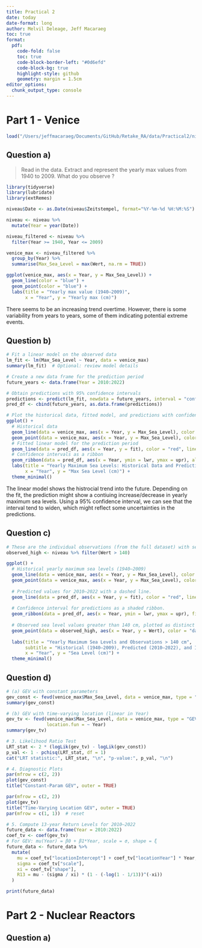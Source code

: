 ```yaml
---
title: Practical 2
date: today
date-format: long
author: Melvil Deleage, Jeff Macaraeg
toc: true
format:
  pdf:
    code-fold: false
    toc: true
    code-block-border-left: "#0d6efd"
    code-block-bg: true
    highlight-style: github
    geometry: margin = 1.5cm
editor_options: 
  chunk_output_type: console
---
```


# Part 1 - Venice

```r
load("/Users/jeffmacaraeg/Documents/GitHub/Retake_RA/data/Practical2/niveau.Rdata")
```

## Question a) 

> Read in the data. Extract and represent the yearly max values from 1940 to 2009. What do you
observe ?

```r
library(tidyverse)
library(lubridate)
library(extRemes)

niveau$Date <- as.Date(niveau$Zeitstempel, format="%Y-%m-%d %H:%M:%S")

niveau <- niveau %>%
  mutate(Year = year(Date))

niveau_filtered <- niveau %>%
  filter(Year >= 1940, Year <= 2009)

venice_max <- niveau_filtered %>%
  group_by(Year) %>%
  summarise(Max_Sea_Level = max(Wert, na.rm = TRUE))

ggplot(venice_max, aes(x = Year, y = Max_Sea_Level)) +
  geom_line(color = "blue") +
  geom_point(color = "blue") +
  labs(title = "Yearly max value (1940–2009)",
       x = "Year", y = "Yearly max (cm)")
```

There seems to be an increasing trend overtime. However, there is some variability from years to years, some of them indicating potential extreme events.

## Question b)

```r
# Fit a linear model on the observed data
lm_fit <- lm(Max_Sea_Level ~ Year, data = venice_max)
summary(lm_fit)  # Optional: review model details

# Create a new data frame for the prediction period
future_years <- data.frame(Year = 2010:2022)

# Obtain predictions with 95% confidence intervals
predictions <- predict(lm_fit, newdata = future_years, interval = "confidence")
pred_df <- cbind(future_years, as.data.frame(predictions))

# Plot the historical data, fitted model, and predictions with confidence intervals
ggplot() +
  # Historical data
  geom_line(data = venice_max, aes(x = Year, y = Max_Sea_Level), color = "blue") +
  geom_point(data = venice_max, aes(x = Year, y = Max_Sea_Level), color = "blue") +
  # Fitted linear model for the prediction period
  geom_line(data = pred_df, aes(x = Year, y = fit), color = "red", linetype = "dashed") +
  # Confidence intervals as a ribbon
  geom_ribbon(data = pred_df, aes(x = Year, ymin = lwr, ymax = upr), alpha = 0.2, fill = "red") +
  labs(title = "Yearly Maximum Sea Levels: Historical Data and Predictions (2010–2022)",
       x = "Year", y = "Max Sea Level (cm)") +
  theme_minimal()
```

The linear model shows the histrocial trend into the future. Depending on the fit, the prediction might show a contiuing increase/decrease in yearly maximum sea levels. Using a 95% confidence interval, we can see that the interval tend to widen, which might reflect some uncertainties in the predictions.

## Question c)

```r
# These are the individual observations (from the full dataset) with sea levels > 140 cm.
observed_high <- niveau %>% filter(Wert > 140)

ggplot() +
  # Historical yearly maximum sea levels (1940–2009)
  geom_line(data = venice_max, aes(x = Year, y = Max_Sea_Level), color = "blue") +
  geom_point(data = venice_max, aes(x = Year, y = Max_Sea_Level), color = "blue") +
  
  # Predicted values for 2010–2022 with a dashed line.
  geom_line(data = pred_df, aes(x = Year, y = fit), color = "red", linetype = "dashed") +
  
  # Confidence interval for predictions as a shaded ribbon.
  geom_ribbon(data = pred_df, aes(x = Year, ymin = lwr, ymax = upr), fill = "red", alpha = 0.2) +
  
  # Observed sea level values greater than 140 cm, plotted as distinct points.
  geom_point(data = observed_high, aes(x = Year, y = Wert), color = "darkgreen", shape = 4, size = 3) +
  
  labs(title = "Yearly Maximum Sea Levels and Observations > 140 cm",
       subtitle = "Historical (1940–2009), Predicted (2010–2022), and Individual Observations > 140 cm",
       x = "Year", y = "Sea Level (cm)") +
  theme_minimal()
```

## Question d)

```r
# (a) GEV with constant parameters
gev_const <- fevd(venice_max$Max_Sea_Level, data = venice_max, type = "GEV", method = "MLE")
summary(gev_const)

# (b) GEV with time-varying location (linear in Year)
gev_tv <- fevd(venice_max$Max_Sea_Level, data = venice_max, type = "GEV", method = "MLE",
               location.fun = ~ Year)
summary(gev_tv)

# 3. Likelihood Ratio Test
LRT_stat <- 2 * (logLik(gev_tv) - logLik(gev_const))
p_val <- 1 - pchisq(LRT_stat, df = 1)
cat("LRT statistic:", LRT_stat, "\n", "p-value:", p_val, "\n")

# 4. Diagnostic Plots
par(mfrow = c(2, 2))
plot(gev_const)
title("Constant-Param GEV", outer = TRUE)

par(mfrow = c(2, 2))
plot(gev_tv)
title("Time-Varying Location GEV", outer = TRUE)
par(mfrow = c(1, 1))  # reset

# 5. Compute 13-year Return Levels for 2010–2022
future_data <- data.frame(Year = 2010:2022)
coef_tv <- coef(gev_tv)
# For GEV: mu(Year) = β0 + β1*Year, scale = σ, shape = ξ
future_data <- future_data %>%
  mutate(
    mu = coef_tv["locationIntercept"] + coef_tv["locationYear"] * Year,
    sigma = coef_tv["scale"],
    xi = coef_tv["shape"],
    R13 = mu - (sigma / xi) * (1 - (-log(1 - 1/13))^(-xi))
  )

print(future_data)
```




# Part 2 - Nuclear Reactors

## Question a)

```r

```

